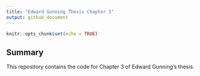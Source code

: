 ```yaml
---
title: "Edward Gunning Thesis Chapter 3"
output: github_document
---
```


```r
knitr::opts_chunk$set(echo = TRUE)
```

## Summary

This repository contains the code for Chapter 3 of Edward Gunning's thesis.

